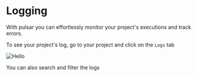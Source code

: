 
# Logging
With pulsar you can effortlessly monitor your project's executions and track errors.

To see your project's log, go to your project and click on the `Logs` tab

<Image src="/images/logging.png" alt="Hello" width={500} height={500} />

You can also search and filter the logs 

